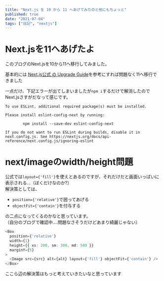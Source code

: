 ```yaml
---
title: "Next.js を 10 から 11 へあげてみたのと他にもちょっと"
published: true
date: "2021-07-04"
tags: ["日記", "nextjs"]
---
```


# Next.jsを11へあげたよ
このブログのNext.jsを10から11へ移行してみました。  

基本的には [Next.js公式 の Upgrade Guide](https://nextjs.org/docs/upgrading)を参考にすれば問題なく11へ移行できました

一点だけ、下記エラーが出てしまいましたが`npm i`するだけで解消したのでNext.jsさすがだなって感じです。
```
To use ESLint, additional required package(s) must be installed.

Please install eslint-config-next by running:

        npm install --save-dev eslint-config-next

If you do not want to run ESLint during builds, disable it in next.config.js. See https://nextjs.org/docs/api-reference/next.config.js/ignoring-eslint
```


# next/imageのwidth/height問題

公式では`layout={'fill'}`を使えとあるのですが、それだけだと画面いっぱいに表示される...（ぼくだけなのか?）  
解決策としては、

- `position={'relative'}`で囲ってあげる
- `objectFit={'contain'}`を付与する

の二点になってくるのかなと思っています。  
（自分のブログで確認中....問題なさそうだけどあまり綺麗じゃない）

```typescript
<Box
  position={'relative'}
  width={1}
  height={{ xs: 200, sm: 300, md: 500 }}
  marginY={5}
>
  <Image src={src} alt={alt} layout={'fill'} objectFit={'contain'} />
</Box>
```

ここら辺の解決策はもっと考えていきたいなと思っています

